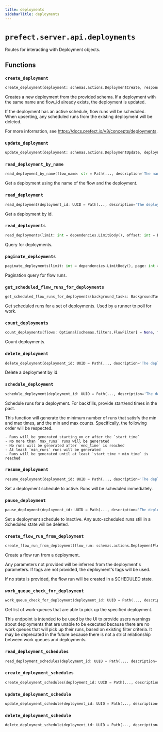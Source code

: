 ```yaml
---
title: deployments
sidebarTitle: deployments
---
```


# `prefect.server.api.deployments`



Routes for interacting with Deployment objects.


## Functions

### `create_deployment` <sup><a href="https://github.com/PrefectHQ/prefect/blob/main/src/prefect/server/api/deployments.py#L58" target="_blank"><Icon icon="github" style="width: 14px; height: 14px;" /></a></sup>

```python
create_deployment(deployment: schemas.actions.DeploymentCreate, response: Response, worker_lookups: WorkerLookups = Depends(WorkerLookups), created_by: Optional[schemas.core.CreatedBy] = Depends(dependencies.get_created_by), updated_by: Optional[schemas.core.UpdatedBy] = Depends(dependencies.get_updated_by), db: PrefectDBInterface = Depends(provide_database_interface)) -> schemas.responses.DeploymentResponse
```


Creates a new deployment from the provided schema. If a deployment with
the same name and flow_id already exists, the deployment is updated.

If the deployment has an active schedule, flow runs will be scheduled.
When upserting, any scheduled runs from the existing deployment will be deleted.

For more information, see https://docs.prefect.io/v3/concepts/deployments.


### `update_deployment` <sup><a href="https://github.com/PrefectHQ/prefect/blob/main/src/prefect/server/api/deployments.py#L206" target="_blank"><Icon icon="github" style="width: 14px; height: 14px;" /></a></sup>

```python
update_deployment(deployment: schemas.actions.DeploymentUpdate, deployment_id: UUID = Path(..., description='The deployment id', alias='id'), db: PrefectDBInterface = Depends(provide_database_interface)) -> None
```

### `read_deployment_by_name` <sup><a href="https://github.com/PrefectHQ/prefect/blob/main/src/prefect/server/api/deployments.py#L372" target="_blank"><Icon icon="github" style="width: 14px; height: 14px;" /></a></sup>

```python
read_deployment_by_name(flow_name: str = Path(..., description='The name of the flow'), deployment_name: str = Path(..., description='The name of the deployment'), db: PrefectDBInterface = Depends(provide_database_interface)) -> schemas.responses.DeploymentResponse
```


Get a deployment using the name of the flow and the deployment.


### `read_deployment` <sup><a href="https://github.com/PrefectHQ/prefect/blob/main/src/prefect/server/api/deployments.py#L394" target="_blank"><Icon icon="github" style="width: 14px; height: 14px;" /></a></sup>

```python
read_deployment(deployment_id: UUID = Path(..., description='The deployment id', alias='id'), db: PrefectDBInterface = Depends(provide_database_interface)) -> schemas.responses.DeploymentResponse
```


Get a deployment by id.


### `read_deployments` <sup><a href="https://github.com/PrefectHQ/prefect/blob/main/src/prefect/server/api/deployments.py#L415" target="_blank"><Icon icon="github" style="width: 14px; height: 14px;" /></a></sup>

```python
read_deployments(limit: int = dependencies.LimitBody(), offset: int = Body(0, ge=0), flows: Optional[schemas.filters.FlowFilter] = None, flow_runs: Optional[schemas.filters.FlowRunFilter] = None, task_runs: Optional[schemas.filters.TaskRunFilter] = None, deployments: Optional[schemas.filters.DeploymentFilter] = None, work_pools: Optional[schemas.filters.WorkPoolFilter] = None, work_pool_queues: Optional[schemas.filters.WorkQueueFilter] = None, sort: schemas.sorting.DeploymentSort = Body(schemas.sorting.DeploymentSort.NAME_ASC), db: PrefectDBInterface = Depends(provide_database_interface)) -> List[schemas.responses.DeploymentResponse]
```


Query for deployments.


### `paginate_deployments` <sup><a href="https://github.com/PrefectHQ/prefect/blob/main/src/prefect/server/api/deployments.py#L454" target="_blank"><Icon icon="github" style="width: 14px; height: 14px;" /></a></sup>

```python
paginate_deployments(limit: int = dependencies.LimitBody(), page: int = Body(1, ge=1), flows: Optional[schemas.filters.FlowFilter] = None, flow_runs: Optional[schemas.filters.FlowRunFilter] = None, task_runs: Optional[schemas.filters.TaskRunFilter] = None, deployments: Optional[schemas.filters.DeploymentFilter] = None, work_pools: Optional[schemas.filters.WorkPoolFilter] = None, work_pool_queues: Optional[schemas.filters.WorkQueueFilter] = None, sort: schemas.sorting.DeploymentSort = Body(schemas.sorting.DeploymentSort.NAME_ASC), db: PrefectDBInterface = Depends(provide_database_interface)) -> DeploymentPaginationResponse
```


Pagination query for flow runs.


### `get_scheduled_flow_runs_for_deployments` <sup><a href="https://github.com/PrefectHQ/prefect/blob/main/src/prefect/server/api/deployments.py#L514" target="_blank"><Icon icon="github" style="width: 14px; height: 14px;" /></a></sup>

```python
get_scheduled_flow_runs_for_deployments(background_tasks: BackgroundTasks, deployment_ids: list[UUID] = Body(default=..., description='The deployment IDs to get scheduled runs for'), scheduled_before: DateTime = Body(None, description='The maximum time to look for scheduled flow runs'), limit: int = dependencies.LimitBody(), db: PrefectDBInterface = Depends(provide_database_interface)) -> list[schemas.responses.FlowRunResponse]
```


Get scheduled runs for a set of deployments. Used by a runner to poll for work.


### `count_deployments` <sup><a href="https://github.com/PrefectHQ/prefect/blob/main/src/prefect/server/api/deployments.py#L565" target="_blank"><Icon icon="github" style="width: 14px; height: 14px;" /></a></sup>

```python
count_deployments(flows: Optional[schemas.filters.FlowFilter] = None, flow_runs: Optional[schemas.filters.FlowRunFilter] = None, task_runs: Optional[schemas.filters.TaskRunFilter] = None, deployments: Optional[schemas.filters.DeploymentFilter] = None, work_pools: Optional[schemas.filters.WorkPoolFilter] = None, work_pool_queues: Optional[schemas.filters.WorkQueueFilter] = None, db: PrefectDBInterface = Depends(provide_database_interface)) -> int
```


Count deployments.


### `delete_deployment` <sup><a href="https://github.com/PrefectHQ/prefect/blob/main/src/prefect/server/api/deployments.py#L590" target="_blank"><Icon icon="github" style="width: 14px; height: 14px;" /></a></sup>

```python
delete_deployment(deployment_id: UUID = Path(..., description='The deployment id', alias='id'), db: PrefectDBInterface = Depends(provide_database_interface)) -> None
```


Delete a deployment by id.


### `schedule_deployment` <sup><a href="https://github.com/PrefectHQ/prefect/blob/main/src/prefect/server/api/deployments.py#L608" target="_blank"><Icon icon="github" style="width: 14px; height: 14px;" /></a></sup>

```python
schedule_deployment(deployment_id: UUID = Path(..., description='The deployment id', alias='id'), start_time: datetime.datetime = Body(None, description='The earliest date to schedule'), end_time: datetime.datetime = Body(None, description='The latest date to schedule'), min_time: float = Body(None, description='Runs will be scheduled until at least this long after the `start_time`', json_schema_extra={'format': 'time-delta'}), min_runs: int = Body(None, description='The minimum number of runs to schedule'), max_runs: int = Body(None, description='The maximum number of runs to schedule'), db: PrefectDBInterface = Depends(provide_database_interface)) -> None
```


Schedule runs for a deployment. For backfills, provide start/end times in the past.

This function will generate the minimum number of runs that satisfy the min
and max times, and the min and max counts. Specifically, the following order
will be respected.

    - Runs will be generated starting on or after the `start_time`
    - No more than `max_runs` runs will be generated
    - No runs will be generated after `end_time` is reached
    - At least `min_runs` runs will be generated
    - Runs will be generated until at least `start_time + min_time` is reached


### `resume_deployment` <sup><a href="https://github.com/PrefectHQ/prefect/blob/main/src/prefect/server/api/deployments.py#L656" target="_blank"><Icon icon="github" style="width: 14px; height: 14px;" /></a></sup>

```python
resume_deployment(deployment_id: UUID = Path(..., description='The deployment id', alias='id'), db: PrefectDBInterface = Depends(provide_database_interface)) -> None
```


Set a deployment schedule to active. Runs will be scheduled immediately.


### `pause_deployment` <sup><a href="https://github.com/PrefectHQ/prefect/blob/main/src/prefect/server/api/deployments.py#L675" target="_blank"><Icon icon="github" style="width: 14px; height: 14px;" /></a></sup>

```python
pause_deployment(deployment_id: UUID = Path(..., description='The deployment id', alias='id'), db: PrefectDBInterface = Depends(provide_database_interface)) -> None
```


Set a deployment schedule to inactive. Any auto-scheduled runs still in a Scheduled
state will be deleted.


### `create_flow_run_from_deployment` <sup><a href="https://github.com/PrefectHQ/prefect/blob/main/src/prefect/server/api/deployments.py#L707" target="_blank"><Icon icon="github" style="width: 14px; height: 14px;" /></a></sup>

```python
create_flow_run_from_deployment(flow_run: schemas.actions.DeploymentFlowRunCreate, deployment_id: UUID = Path(..., description='The deployment id', alias='id'), created_by: Optional[schemas.core.CreatedBy] = Depends(dependencies.get_created_by), db: PrefectDBInterface = Depends(provide_database_interface), worker_lookups: WorkerLookups = Depends(WorkerLookups), response: Response = None) -> schemas.responses.FlowRunResponse
```


Create a flow run from a deployment.

Any parameters not provided will be inferred from the deployment's parameters.
If tags are not provided, the deployment's tags will be used.

If no state is provided, the flow run will be created in a SCHEDULED state.


### `work_queue_check_for_deployment` <sup><a href="https://github.com/PrefectHQ/prefect/blob/main/src/prefect/server/api/deployments.py#L846" target="_blank"><Icon icon="github" style="width: 14px; height: 14px;" /></a></sup>

```python
work_queue_check_for_deployment(deployment_id: UUID = Path(..., description='The deployment id', alias='id'), db: PrefectDBInterface = Depends(provide_database_interface)) -> List[schemas.core.WorkQueue]
```


Get list of work-queues that are able to pick up the specified deployment.

This endpoint is intended to be used by the UI to provide users warnings
about deployments that are unable to be executed because there are no work
queues that will pick up their runs, based on existing filter criteria. It
may be deprecated in the future because there is not a strict relationship
between work queues and deployments.


### `read_deployment_schedules` <sup><a href="https://github.com/PrefectHQ/prefect/blob/main/src/prefect/server/api/deployments.py#L872" target="_blank"><Icon icon="github" style="width: 14px; height: 14px;" /></a></sup>

```python
read_deployment_schedules(deployment_id: UUID = Path(..., description='The deployment id', alias='id'), db: PrefectDBInterface = Depends(provide_database_interface)) -> List[schemas.core.DeploymentSchedule]
```

### `create_deployment_schedules` <sup><a href="https://github.com/PrefectHQ/prefect/blob/main/src/prefect/server/api/deployments.py#L893" target="_blank"><Icon icon="github" style="width: 14px; height: 14px;" /></a></sup>

```python
create_deployment_schedules(deployment_id: UUID = Path(..., description='The deployment id', alias='id'), schedules: List[schemas.actions.DeploymentScheduleCreate] = Body(default=..., description='The schedules to create'), db: PrefectDBInterface = Depends(provide_database_interface)) -> List[schemas.core.DeploymentSchedule]
```

### `update_deployment_schedule` <sup><a href="https://github.com/PrefectHQ/prefect/blob/main/src/prefect/server/api/deployments.py#L929" target="_blank"><Icon icon="github" style="width: 14px; height: 14px;" /></a></sup>

```python
update_deployment_schedule(deployment_id: UUID = Path(..., description='The deployment id', alias='id'), schedule_id: UUID = Path(..., description='The schedule id', alias='schedule_id'), schedule: schemas.actions.DeploymentScheduleUpdate = Body(default=..., description='The updated schedule'), db: PrefectDBInterface = Depends(provide_database_interface)) -> None
```

### `delete_deployment_schedule` <sup><a href="https://github.com/PrefectHQ/prefect/blob/main/src/prefect/server/api/deployments.py#L968" target="_blank"><Icon icon="github" style="width: 14px; height: 14px;" /></a></sup>

```python
delete_deployment_schedule(deployment_id: UUID = Path(..., description='The deployment id', alias='id'), schedule_id: UUID = Path(..., description='The schedule id', alias='schedule_id'), db: PrefectDBInterface = Depends(provide_database_interface)) -> None
```
